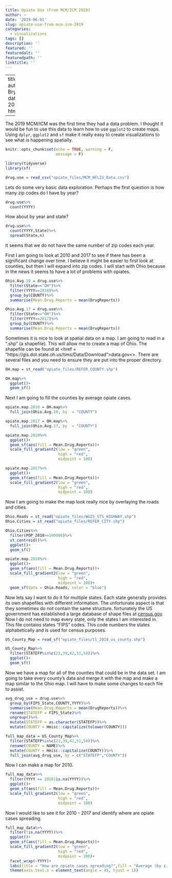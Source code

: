 ---
title: Opiate Use (From MCM/ICM 2019)
author: ~
date: '2019-06-01'
slug: opiate-use-from-mcm-icm-2019
categories: 
  - visualizations
tags: []
description: ''
featured: ''
featuredalt: ''
featuredpath: ''
linktitle: ''
---
---
title: "Opiates"
author: "MAJ Bryan Adams"
date: "May 1, 2019"
output: html_document


---

The 2019 MCM/ICM was the first time they had a data problem.  I thought it would be fun to use this data to learn how to use `ggplot2` to create maps.  Using `dplyr`, `ggplot2` and `sf` make it really easy to create visualizations to see what is happening spatially.  

```{r setup, include=FALSE}
knitr::opts_chunk$set(echo = TRUE, warning = F,
                      message = F)
```



```{r message=F,warning=F}
library(tidyverse)
library(sf)
```

```{r}
drug.use = read_csv("opiate_files/MCM_NFLIS_Data.csv")
```


Lets do some very basic data exploration.  Perhaps the first question is how many zip codes do I have by year?

```{r}
drug.use%>%
  count(YYYY)
```

How about by year and state?

```{r}
drug.use%>%
  count(YYYY,State)%>%
  spread(State,n)
```

It seems that we do not have the same number of zip codes each year.  

First I am going to look at 2010 and 2017 to see if there has been a significant change over time.  I believe it might be easier to first look at counties, but then I will expand into zip codes.  I will start with Ohio because in the news it seems to have a lot of problems with opiates.

```{r}
Ohio.Avg.10 = drug.use%>%
  filter(State=="OH")%>%
  filter(YYYY==2010)%>%
  group_by(COUNTY)%>%
  summarise(Mean.Drug.Reports = mean(DrugReports))
```

```{r}
Ohio.Avg.17 = drug.use%>%
  filter(State=="OH")%>%
  filter(YYYY==2017)%>%
  group_by(COUNTY)%>%
  summarise(Mean.Drug.Reports = mean(DrugReports))
```


Sometimes it is nice to look at spatial data on a map.  I am going to read in a ".shp" (a shapefile).  This will allow me to create a map of Ohio.  The shapefile can be found at <href = "https://gis.dot.state.oh.us/tims/Data/Download">data.gov<>.  There are several files and you need to ensure they are put into the proper directory.   

```{r}
OH.map = st_read("opiate_files/REFER_COUNTY.shp")
```


```{r}
OH.map%>%
  ggplot()+
  geom_sf()
```

Next I am going to fill the counties by average opiate cases.

```{r}
opiate.map.2010 = OH.map%>%
  full_join(Ohio.Avg.10, by  = "COUNTY")

opiate.map.2017 = OH.map%>%
  full_join(Ohio.Avg.17, by  = "COUNTY")
```

```{r}
opiate.map.2010%>%
  ggplot()+
  geom_sf(aes(fill = Mean.Drug.Reports))+
  scale_fill_gradient2(low = "green",
                       high = "red",
                       midpoint = 100)
```

```{r}
opiate.map.2017%>%
  ggplot()+
  geom_sf(aes(fill = Mean.Drug.Reports))+
  scale_fill_gradient2(low = "green",
                       high = "red",
                       midpoint = 100)
```


Now I am going to make the map look really nice by overlaying the roads and cities.

```{r}
Ohio.Roads = st_read("opiate_files/WGIS_STS_HIGHWAY.shp")
Ohio.Cities = st_read("opiate_files/REFER_CITY.shp")

Ohio.Cities%>%
  filter(POP_2010>=100000)%>%
  st_centroid()%>%
  ggplot()+
  geom_sf()
```

```{r}
opiate.map.2010%>%
  ggplot()+
  geom_sf(aes(fill = Mean.Drug.Reports))+
  scale_fill_gradient2(low = "green",
                       high = "red",
                       midpoint = 100)+
  geom_sf(data = Ohio.Roads, color = "blue")
```

Now lets say I want to do it for multiple states.  Each state generally provides its own shapefiles with different information.  The unfortunate aspect is that they sometimes do not contain the same structure.  fortunately the US government has established a large database of shape files at <a href = "https://www.census.gov/cgi-bin/geo/shapefiles/index.php">census.gov</a>.  Now I do not need to map every state, only the states I am interested in.  This file contains states "FIPS" codes.  This code numbers the states alphabetically and is used for census purposes.  

```{r}
US_County_Map = read_sf("opiate_files/tl_2018_us_county.shp")

US_County_Map%>%
  filter(STATEFP%in%c(21,39,42,51,54))%>%
  ggplot()+
  geom_sf()
```

Now we have a map for all of the counties that could be in the data set.  I am going to take every county's data and merge it with the map and make a map similar to the Ohio map.  I will have to make some changes to each file to assist.

```{r}
avg_drug_use = drug.use%>%
  group_by(FIPS_State,COUNTY,YYYY)%>%
  summarise(Mean.Drug.Reports = mean(DrugReports))%>%
  rename(STATEFP = FIPS_State)%>%
  ungroup()%>%
  mutate(STATEFP = as.character(STATEFP))%>%
  mutate(COUNTY = Hmisc::capitalize(tolower(COUNTY)))

full_map_data = US_County_Map%>%
  filter(STATEFP%in%c(21,39,42,51,54))%>%
  rename(COUNTY = NAME)%>%
  mutate(COUNTY = Hmisc::capitalize(COUNTY))%>%
  full_join(avg_drug_use, by = c("STATEFP","COUNTY"))
```

Now I can make a map for 2010.

```{r}
full_map_data%>%
  filter(YYYY == 2010|is.na(YYYY))%>%
  ggplot()+
  geom_sf(aes(fill = Mean.Drug.Reports))+
  scale_fill_gradient2(low = "green",
                       high = "red",
                       midpoint = 100)
```

Now I would like to see it for 2010 - 2017 and identify where are opiate cases spreading.

```{r}
full_map_data%>%
  filter(!is.na(YYYY))%>%
  ggplot()+
  geom_sf(aes(fill = Mean.Drug.Reports))+
  scale_fill_gradient2(low = "green",
                       high = "red",
                       midpoint = 100)+
  facet_wrap(~YYYY)+
  labs(title = "How are opiate cases spreading?",fill = "Average (by zip code) \n reported opiate cases")+
  theme(axis.text.x = element_text(angle = 45, hjust = 1))
```


